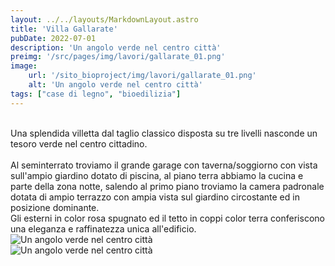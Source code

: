 ```yaml
---
layout: ../../layouts/MarkdownLayout.astro
title: 'Villa Gallarate'
pubDate: 2022-07-01
description: 'Un angolo verde nel centro città'
preimg: '/src/pages/img/lavori/gallarate_01.png'
image:
    url: '/sito_bioproject/img/lavori/gallarate_01.png'
    alt: 'Un angolo verde nel centro città'
tags: ["case di legno", "bioedilizia"]
---
```


<br />
Una splendida villetta dal taglio classico disposta su tre livelli nasconde un tesoro verde nel centro cittadino. <br />
<br />
Al seminterrato troviamo il grande garage con taverna/soggiorno con vista sull'ampio giardino dotato di piscina, al piano terra abbiamo la cucina e parte della zona notte, salendo al primo piano troviamo la camera padronale dotata di ampio terrazzo con ampia vista sul giardino circostante ed in posizione dominante.
<br />
Gli esterni in color rosa spugnato ed il tetto in coppi color terra conferiscono una eleganza e raffinatezza unica all'edificio.


<div class="w-75 mx-auto vstack gap-1">
    <Image src={Vista_01} alt="Un angolo verde nel centro città" class="img-fluid" />
    <br />
    <Image src={Vista_02} alt="Un angolo verde nel centro città" class="img-fluid" /> 
</div>